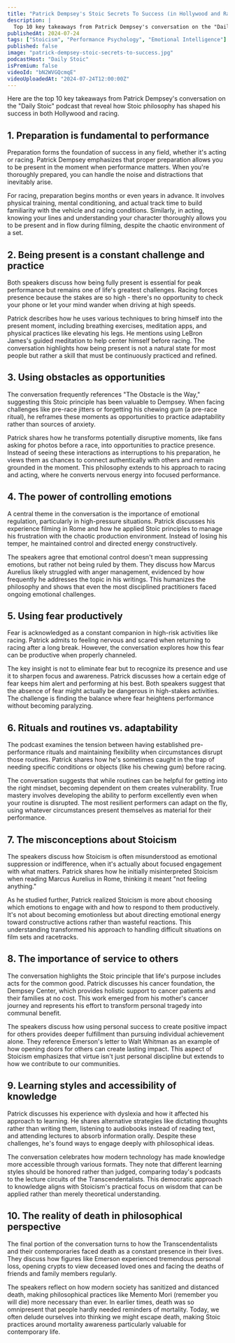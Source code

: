 ```yaml
---
title: "Patrick Dempsey's Stoic Secrets To Success (in Hollywood and Racing)"
description: |
  Top 10 key takeaways from Patrick Dempsey's conversation on the "Daily Stoic" podcast that reveal how Stoic philosophy has shaped his success in both Hollywood and racing.
publishedAt: 2024-07-24
tags: ["Stoicism", "Performance Psychology", "Emotional Intelligence"]
published: false
image: "patrick-dempsey-stoic-secrets-to-success.jpg"
podcastHost: "Daily Stoic"
isPremium: false
videoId: "bN2WVGQcmqE"
videoUploadedAt: "2024-07-24T12:00:00Z"
---
```



<PodcastSummaryPageLayout frontmatter={frontmatter}>

Here are the top 10 key takeaways from Patrick Dempsey's conversation on the "Daily Stoic" podcast that reveal how Stoic philosophy has shaped his success in both Hollywood and racing.

## 1. Preparation is fundamental to performance

Preparation forms the foundation of success in any field, whether it's acting or racing. Patrick Dempsey emphasizes that proper preparation allows you to be present in the moment when performance matters. When you're thoroughly prepared, you can handle the noise and distractions that inevitably arise.

For racing, preparation begins months or even years in advance. It involves physical training, mental conditioning, and actual track time to build familiarity with the vehicle and racing conditions. Similarly, in acting, knowing your lines and understanding your character thoroughly allows you to be present and in flow during filming, despite the chaotic environment of a set.

## 2. Being present is a constant challenge and practice

Both speakers discuss how being fully present is essential for peak performance but remains one of life's greatest challenges. Racing forces presence because the stakes are so high - there's no opportunity to check your phone or let your mind wander when driving at high speeds.

Patrick describes how he uses various techniques to bring himself into the present moment, including breathing exercises, meditation apps, and physical practices like elevating his legs. He mentions using LeBron James's guided meditation to help center himself before racing. The conversation highlights how being present is not a natural state for most people but rather a skill that must be continuously practiced and refined.

## 3. Using obstacles as opportunities

The conversation frequently references "The Obstacle is the Way," suggesting this Stoic principle has been valuable to Dempsey. When facing challenges like pre-race jitters or forgetting his chewing gum (a pre-race ritual), he reframes these moments as opportunities to practice adaptability rather than sources of anxiety.

Patrick shares how he transforms potentially disruptive moments, like fans asking for photos before a race, into opportunities to practice presence. Instead of seeing these interactions as interruptions to his preparation, he views them as chances to connect authentically with others and remain grounded in the moment. This philosophy extends to his approach to racing and acting, where he converts nervous energy into focused performance.

## 4. The power of controlling emotions

A central theme in the conversation is the importance of emotional regulation, particularly in high-pressure situations. Patrick discusses his experience filming in Rome and how he applied Stoic principles to manage his frustration with the chaotic production environment. Instead of losing his temper, he maintained control and directed energy constructively.

The speakers agree that emotional control doesn't mean suppressing emotions, but rather not being ruled by them. They discuss how Marcus Aurelius likely struggled with anger management, evidenced by how frequently he addresses the topic in his writings. This humanizes the philosophy and shows that even the most disciplined practitioners faced ongoing emotional challenges.

## 5. Using fear productively

Fear is acknowledged as a constant companion in high-risk activities like racing. Patrick admits to feeling nervous and scared when returning to racing after a long break. However, the conversation explores how this fear can be productive when properly channeled.

The key insight is not to eliminate fear but to recognize its presence and use it to sharpen focus and awareness. Patrick discusses how a certain edge of fear keeps him alert and performing at his best. Both speakers suggest that the absence of fear might actually be dangerous in high-stakes activities. The challenge is finding the balance where fear heightens performance without becoming paralyzing.

## 6. Rituals and routines vs. adaptability

The podcast examines the tension between having established pre-performance rituals and maintaining flexibility when circumstances disrupt those routines. Patrick shares how he's sometimes caught in the trap of needing specific conditions or objects (like his chewing gum) before racing.

The conversation suggests that while routines can be helpful for getting into the right mindset, becoming dependent on them creates vulnerability. True mastery involves developing the ability to perform excellently even when your routine is disrupted. The most resilient performers can adapt on the fly, using whatever circumstances present themselves as material for their performance.

## 7. The misconceptions about Stoicism

The speakers discuss how Stoicism is often misunderstood as emotional suppression or indifference, when it's actually about focused engagement with what matters. Patrick shares how he initially misinterpreted Stoicism when reading Marcus Aurelius in Rome, thinking it meant "not feeling anything."

As he studied further, Patrick realized Stoicism is more about choosing which emotions to engage with and how to respond to them productively. It's not about becoming emotionless but about directing emotional energy toward constructive actions rather than wasteful reactions. This understanding transformed his approach to handling difficult situations on film sets and racetracks.

## 8. The importance of service to others

The conversation highlights the Stoic principle that life's purpose includes acts for the common good. Patrick discusses his cancer foundation, the Dempsey Center, which provides holistic support to cancer patients and their families at no cost. This work emerged from his mother's cancer journey and represents his effort to transform personal tragedy into communal benefit.

The speakers discuss how using personal success to create positive impact for others provides deeper fulfillment than pursuing individual achievement alone. They reference Emerson's letter to Walt Whitman as an example of how opening doors for others can create lasting impact. This aspect of Stoicism emphasizes that virtue isn't just personal discipline but extends to how we contribute to our communities.

## 9. Learning styles and accessibility of knowledge

Patrick discusses his experience with dyslexia and how it affected his approach to learning. He shares alternative strategies like dictating thoughts rather than writing them, listening to audiobooks instead of reading text, and attending lectures to absorb information orally. Despite these challenges, he's found ways to engage deeply with philosophical ideas.

The conversation celebrates how modern technology has made knowledge more accessible through various formats. They note that different learning styles should be honored rather than judged, comparing today's podcasts to the lecture circuits of the Transcendentalists. This democratic approach to knowledge aligns with Stoicism's practical focus on wisdom that can be applied rather than merely theoretical understanding.

## 10. The reality of death in philosophical perspective

The final portion of the conversation turns to how the Transcendentalists and their contemporaries faced death as a constant presence in their lives. They discuss how figures like Emerson experienced tremendous personal loss, opening crypts to view deceased loved ones and facing the deaths of friends and family members regularly.

The speakers reflect on how modern society has sanitized and distanced death, making philosophical practices like Memento Mori (remember you will die) more necessary than ever. In earlier times, death was so omnipresent that people hardly needed reminders of mortality. Today, we often delude ourselves into thinking we might escape death, making Stoic practices around mortality awareness particularly valuable for contemporary life.

</PodcastSummaryPageLayout>
